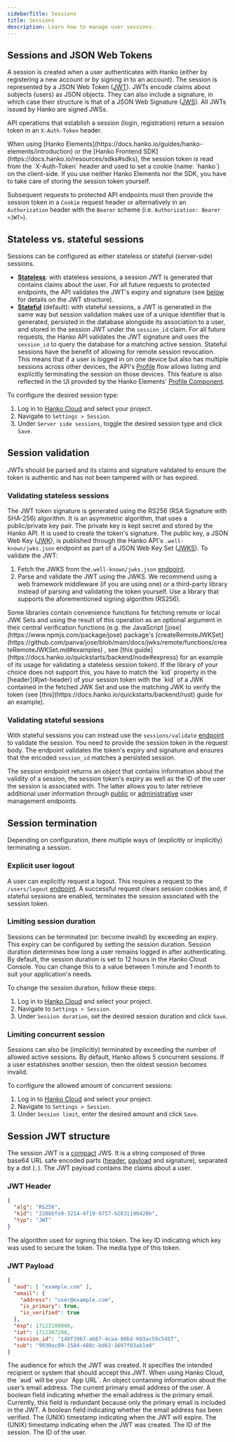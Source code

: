 ```yaml
---
sidebarTitle: Sessions
title: Sessions
description: Learn how to manage user sessions.
---
```


## Sessions and JSON Web Tokens

A session is created when a user authenticates with Hanko (either by registering a new account or by signing in to
an account). The session is represented by a JSON Web Token ([JWT](https://datatracker.ietf.org/doc/html/rfc7519)).
JWTs encode claims about subjects (users) as JSON objects. They can also include a signature, in which case their
structure is that of a JSON Web Signature ([JWS](https://datatracker.ietf.org/doc/html/rfc7515)). All JWTs issued by
Hanko are signed JWSs.

API operations that establish a session (login, registration) return a session token in an `X-Auth-Token`
header.

<Note>
    When using [Hanko Elements](https://docs.hanko.io/guides/hanko-elements/introduction) or
    the [Hanko Frontend SDK](https://docs.hanko.io/resources/sdks#sdks), the session token is read from the
    `X-Auth-Token` header and used to set a cookie (name: `hanko`) on the client-side. If you use neither Hanko
    Elements nor the SDK, you have to take care of storing the session token yourself.
</Note>

Subsequent requests to protected API endpoints must then provide the session token in a `Cookie` request header
or alternatively in an `Authorization` header with the `Bearer` scheme (i.e. `Authorization: Bearer <JWT>`).

## Stateless vs. stateful sessions

Sessions can be configured as either stateless or stateful (server-side) sessions.

- <u>**Stateless**</u>: with stateless sessions, a session JWT is generated that contains claims about the user. For
all future requests to protected endpoints, the API validates the JWT's expiry and signature  (see
[below](#session-jwt-structure) for details on the JWT structure).
- <u>**Stateful**</u> (default): with stateful sessions, a JWT is generated in the same way but session validation
makes use of a unique identifier that is generated, persisted in the database
alongside its association to a user, and stored in the session JWT under the `session_id` claim. For all future requests,
the Hanko API validates the JWT signature and uses the `session_id` to query the database for a matching active session.
Stateful sessions have the benefit of allowing for remote session revocation. This means that if a user is logged in
on one device but also has multiple sessions across other devices, the API's
[Profile](https://docs.hanko.io/api-reference/flow/profile) flow allows listing and explicitly terminating the session
on those devices. This feature is also reflected in the UI provided by the Hanko
Elements' [Profile Component](https://docs.hanko.io/guides/hanko-elements/profile-component).

To configure the desired session type:

1. Log in to [Hanko Cloud](https://cloud.hanko.io) and select your project.
2. Navigate to `Settings > Session`.
3. Under `Server side sessions`, toggle the desired session type and click `Save`.

## Session validation

JWTs should be parsed and its claims and signature validated to ensure the token is authentic and has not been tampered
with or has expired.

### Validating stateless sessions

The JWT token signature is generated using the RS256 (RSA Signature with SHA-256) algorithm. It is an asymmetric
algorithm, that uses a public/private key pair. The private key is kept secret and stored by the Hanko API. It is
used to create the token's signature.
The public key, a JSON Web Key ([JWK](https://datatracker.ietf.org/doc/html/rfc7517)), is published through the Hanko
API's `.well-known/jwks.json` endpoint as part of a JSON Web Key Set
([JWKS](https://datatracker.ietf.org/doc/html/rfc7517#section-5)). To validate the JWT:

1. Fetch the JWKS from the`.well-known/jwks.json`
[endpoint](https://docs.hanko.io/api-reference/public/well-known/get-json-web-key-set).
2. Parse and validate the JWT using the JWKS. We recommend using a web framework middleware (if you are using one) or
a third-party library instead of parsing and validating the token yourself. Use a library that supports the
aforementioned signing algorithm (RS256).

<Accordion title="Third-party library JWK set support">
    Some libraries contain convenience functions for fetching remote or local JWK Sets and using the result of this
    operation as an optional argument in their central verification functions
    (e.g. the JavaScript [jose](https://www.npmjs.com/package/jose) package's
    [createRemoteJWKSet](https://github.com/panva/jose/blob/main/docs/jwks/remote/functions/createRemoteJWKSet.md#examples)
    , see [this guide](https://docs.hanko.io/quickstarts/backend/node#express) for an example of its
    usage for validating a stateless session token). If the library of your choice does not support this, you have to match
    the `kid` property in the [header](#jwt-header) of your session token with the `kid` of a JWK contained in the fetched JWK Set and use the matching
    JWK to verify the token (see [this](https://docs.hanko.io/quickstarts/backend/rust) guide for an example).
</Accordion>

### Validating stateful sessions

With stateful sessions you can instead use the `sessions/validate`
[endpoint](https://docs.hanko.io/api-reference/public/session-management/validate-a-session-1)
to validate the session. You need to provide the session token in the request body. The endpoint validates the token's
expiry and signature and ensures that the encoded `session_id` matches a persisted session.

The session endpoint returns an object that contains information about the validity of a session, the
session token's expiry as well as the ID of the user the session is associated with. The latter allows you to later retrieve
additional user information through [public](https://docs.hanko.io/api-reference/public/user-management/get-a-user-by-id)
or [administrative](https://docs.hanko.io/api-reference/admin/user-management/get-a-user-by-id) user management
endpoints.

## Session termination

Depending on configuration, there multiple ways of (explicitly or implicitly) terminating a session.

### Explicit user logout

A user can explicitly request a logout. This requires a request to the `/users/logout`
[endpoint](https://docs.hanko.io/api-reference/public/user-management/log-out-the-current-user).
A successful request clears session cookies and, if stateful sessions are enabled, terminates the session associated
with the session token.

### Limiting session duration

Sessions can be terminated (or: become invalid) by exceeding an expiry. This expiry can be configured by setting the
session duration. Session duration determines how long a user remains logged in after authenticating.
By default, the session duration is set to 12 hours in the Hanko Cloud Console.
You can change this to a value between 1 minute and 1 month to suit your application's needs.

To change the session duration, follow these steps:

1. Log in to [Hanko Cloud](https://cloud.hanko.io) and select your project.
2. Navigate to `Settings > Session`.
3. Under `Session duration`, set the desired session duration and click `Save`.

### Limiting concurrent session

Sessions can also be (implicitly) terminated by exceeding the number of allowed active sessions. By default,
Hanko allows 5 concurrent sessions. If a user establishes another session, then the oldest session becomes
invalid.

To configure the allowed amount of concurrent sessions:

1. Log in to [Hanko Cloud](https://cloud.hanko.io) and select your project.
2. Navigate to `Settings > Session`.
3. Under `Session limit`, enter the desired amount and click `Save`.


## Session JWT structure

The session JWT is a [compact](https://datatracker.ietf.org/doc/html/rfc7515#section-3.1) JWS. It is a string composed
of three base64 URL safe encoded parts ([header](#jwt-header), [payload](#jwt-payload) and signature), separated by a
dot (`.`). The JWT payload contains the claims about a user.

### JWT Header

```json
{
  "alg": "RS256",
  "kid": "2288bfa9-3214-4f19-9757-92631190420b",
  "typ": "JWT"
}
```

<ResponseField name="alg" type="string">
    The algorithm used for signing this token.
</ResponseField>

<ResponseField name="kid" type="string">
    The key ID indicating which key was used to secure the token.
</ResponseField>

<ResponseField name="typ" type="string">
    The media type of this token.
</ResponseField>


### JWT Payload

```json
{
  "aud": [ "example.com" ],
  "email": {
    "address": "user@example.com",
    "is_primary": true,
    "is_verified": true
  },
  "exp": 17123108000,
  "iat": 1712307200,
  "session_id": "140f3967-ab87-4caa-80bd-603ac59c545f",
  "sub": "9930ac89-1584-488c-bd63-1607f03ab1e8"
}
```

<ResponseField name="aud" type="string[]">
    The audience for which the JWT was created. It specifies the intended recipient or system that should accept this
    JWT. When using Hanko Cloud, the `aud` will be your `App URL`.
</ResponseField>

<ResponseField name="email" type="object">
    An object containing information about the user’s email address.
    <Expandable title="properties">
        <ResponseField name="address" type="string">
            The current primary email address of the user.
        </ResponseField>
        <ResponseField name="is_primary" type="boolean">
            A boolean field indicating whether the email address is the primary email. Currently, this field is
            redundant because only the primary email is included in the JWT.
        </ResponseField>
        <ResponseField name="is_verified" type="boolean">
            A boolean field indicating whether the email address has been verified.
        </ResponseField>
    </Expandable>
</ResponseField>

<ResponseField name="exp" type="integer">
    The (UNIX) timestamp indicating when the JWT will expire.
</ResponseField>

<ResponseField name="iat" type="integer">
    The (UNIX) timestamp indicating when the JWT was created.
</ResponseField>

<ResponseField name="session_id" type="string">
    The ID of the session.
</ResponseField>

<ResponseField name="sub" type="integer">
    The ID of the user.
</ResponseField>

